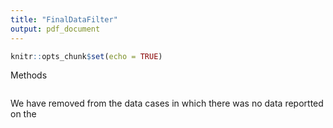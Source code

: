 ```yaml
---
title: "FinalDataFilter"
output: pdf_document
---
```


```r
knitr::opts_chunk$set(echo = TRUE)
```


Methods 
```r



```



We have removed from the data cases in which there was no data reportted on the 


